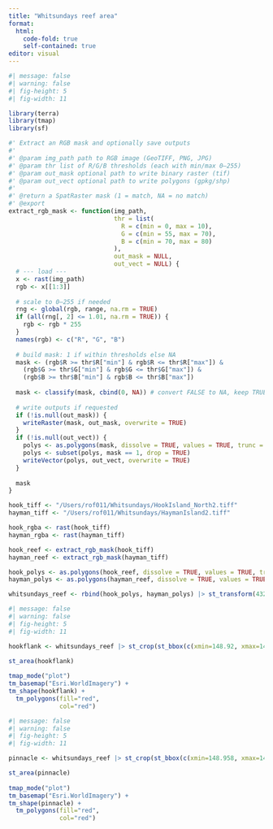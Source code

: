```yaml
---
title: "Whitsundays reef area"
format:
  html:
    code-fold: true
    self-contained: true
editor: visual
---
```



```r
#| message: false
#| warning: false
#| fig-height: 5
#| fig-width: 11

library(terra)
library(tmap)
library(sf)

#' Extract an RGB mask and optionally save outputs
#'
#' @param img_path path to RGB image (GeoTIFF, PNG, JPG)
#' @param thr list of R/G/B thresholds (each with min/max 0–255)
#' @param out_mask optional path to write binary raster (tif)
#' @param out_vect optional path to write polygons (gpkg/shp)
#'
#' @return a SpatRaster mask (1 = match, NA = no match)
#' @export
extract_rgb_mask <- function(img_path,
                             thr = list(
                               R = c(min = 0, max = 10),
                               G = c(min = 55, max = 70),
                               B = c(min = 70, max = 80)
                             ),
                             out_mask = NULL,
                             out_vect = NULL) {
  # --- load ---
  x <- rast(img_path)
  rgb <- x[[1:3]]
  
  # scale to 0–255 if needed
  rng <- global(rgb, range, na.rm = TRUE)
  if (all(rng[, 2] <= 1.01, na.rm = TRUE)) {
    rgb <- rgb * 255
  }
  names(rgb) <- c("R", "G", "B")
  
  # build mask: 1 if within thresholds else NA
  mask <- (rgb$R >= thr$R["min"] & rgb$R <= thr$R["max"]) &
    (rgb$G >= thr$G["min"] & rgb$G <= thr$G["max"]) &
    (rgb$B >= thr$B["min"] & rgb$B <= thr$B["max"])
  
  mask <- classify(mask, cbind(0, NA)) # convert FALSE to NA, keep TRUE as 1
  
  # write outputs if requested
  if (!is.null(out_mask)) {
    writeRaster(mask, out_mask, overwrite = TRUE)
  }
  if (!is.null(out_vect)) {
    polys <- as.polygons(mask, dissolve = TRUE, values = TRUE, trunc = TRUE, na.rm = TRUE)
    polys <- subset(polys, mask == 1, drop = TRUE)
    writeVector(polys, out_vect, overwrite = TRUE)
  }
  
  mask
}

hook_tiff <- "/Users/rof011/Whitsundays/HookIsland_North2.tiff"
hayman_tiff <- "/Users/rof011/Whitsundays/HaymanIsland2.tiff"

hook_rgba <- rast(hook_tiff)
hayman_rgba <- rast(hayman_tiff)

hook_reef <- extract_rgb_mask(hook_tiff)
hayman_reef <- extract_rgb_mask(hayman_tiff)

hook_polys <- as.polygons(hook_reef, dissolve = TRUE, values = TRUE, trunc = TRUE, na.rm = TRUE) |> st_as_sf()
hayman_polys <- as.polygons(hayman_reef, dissolve = TRUE, values = TRUE, trunc = TRUE, na.rm = TRUE) |> st_as_sf()

whitsundays_reef <- rbind(hook_polys, hayman_polys) |> st_transform(4326)

```


```r
#| message: false
#| warning: false
#| fig-height: 5
#| fig-width: 11

hookflank <- whitsundays_reef |> st_crop(st_bbox(c(xmin=148.92, xmax=148.97, ymin=-20.08, ymax=-20.05)))

st_area(hookflank)
                                        
tmap_mode("plot") 
tm_basemap("Esri.WorldImagery") +
tm_shape(hookflank) +
  tm_polygons(fill="red",
              col="red")

```



```r
#| message: false
#| warning: false
#| fig-height: 5
#| fig-width: 11

pinnacle <- whitsundays_reef |> st_crop(st_bbox(c(xmin=148.958, xmax=148.97, ymin=-20.0625, ymax=-20.05)))

st_area(pinnacle)
                                        
tmap_mode("plot") 
tm_basemap("Esri.WorldImagery") +
tm_shape(pinnacle) +
  tm_polygons(fill="red",
              col="red")

```
